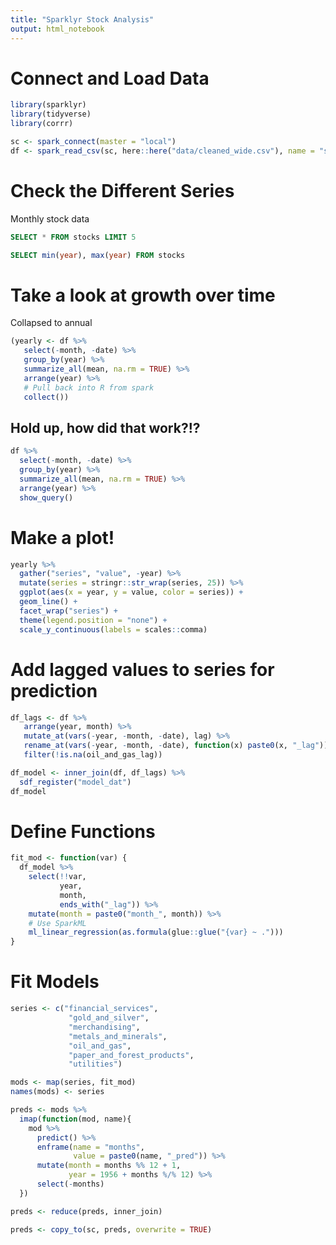 ```yaml
---
title: "Sparklyr Stock Analysis"
output: html_notebook
---
```


# Connect and Load Data
```r
library(sparklyr)
library(tidyverse)
library(corrr)
```

```r
sc <- spark_connect(master = "local")
df <- spark_read_csv(sc, here::here("data/cleaned_wide.csv"), name = "stocks")
```

# Check the Different Series
Monthly stock data
```sql
SELECT * FROM stocks LIMIT 5
```

```sql
SELECT min(year), max(year) FROM stocks
```


# Take a look at growth over time
Collapsed to annual
```r
(yearly <- df %>%
   select(-month, -date) %>%
   group_by(year) %>%
   summarize_all(mean, na.rm = TRUE) %>%
   arrange(year) %>%
   # Pull back into R from spark
   collect()) 
```

## Hold up, how did that work?!?
```r
df %>%
  select(-month, -date) %>%
  group_by(year) %>%
  summarize_all(mean, na.rm = TRUE) %>%
  arrange(year) %>%
  show_query()
```

# Make a plot!
```r
yearly %>%
  gather("series", "value", -year) %>%
  mutate(series = stringr::str_wrap(series, 25)) %>%
  ggplot(aes(x = year, y = value, color = series)) +
  geom_line() +
  facet_wrap("series") +
  theme(legend.position = "none") +
  scale_y_continuous(labels = scales::comma)
```

# Add lagged values to series for prediction
```r
df_lags <- df %>%
   arrange(year, month) %>%
   mutate_at(vars(-year, -month, -date), lag) %>%
   rename_at(vars(-year, -month, -date), function(x) paste0(x, "_lag")) %>%
   filter(!is.na(oil_and_gas_lag))

df_model <- inner_join(df, df_lags) %>% 
  sdf_register("model_dat")
df_model
```

# Define Functions
```r
fit_mod <- function(var) {
  df_model %>%
    select(!!var, 
           year,
           month, 
           ends_with("_lag")) %>%
    mutate(month = paste0("month_", month)) %>%
    # Use SparkML
    ml_linear_regression(as.formula(glue::glue("{var} ~ .")))
}
```

# Fit Models
```r
series <- c("financial_services",
             "gold_and_silver",
             "merchandising",
             "metals_and_minerals",
             "oil_and_gas",
             "paper_and_forest_products",
             "utilities")

mods <- map(series, fit_mod)
names(mods) <- series
```

```r
preds <- mods %>%
  imap(function(mod, name){
    mod %>%
      predict() %>%
      enframe(name = "months", 
              value = paste0(name, "_pred")) %>%
      mutate(month = months %% 12 + 1, 
             year = 1956 + months %/% 12) %>%
      select(-months)
  })

preds <- reduce(preds, inner_join)

preds <- copy_to(sc, preds, overwrite = TRUE)
```



